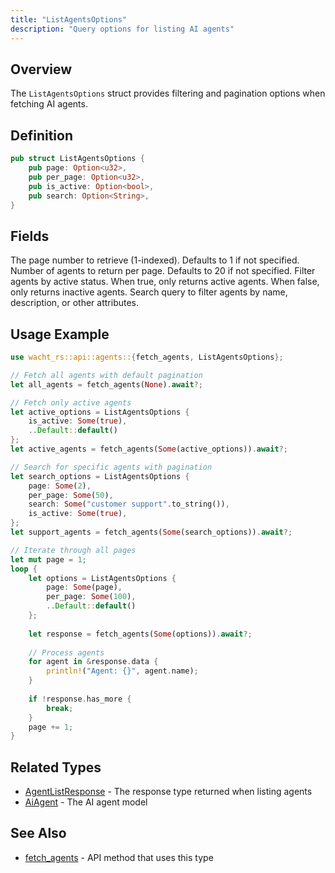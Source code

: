 ```yaml
---
title: "ListAgentsOptions"
description: "Query options for listing AI agents"
---
```


## Overview

The `ListAgentsOptions` struct provides filtering and pagination options when fetching AI agents.

## Definition

```rust
pub struct ListAgentsOptions {
    pub page: Option<u32>,
    pub per_page: Option<u32>,
    pub is_active: Option<bool>,
    pub search: Option<String>,
}
```

## Fields

<ParamField path="page" type="Option<u32>">
  The page number to retrieve (1-indexed). Defaults to 1 if not specified.
</ParamField>

<ParamField path="per_page" type="Option<u32>">
  Number of agents to return per page. Defaults to 20 if not specified.
</ParamField>

<ParamField path="is_active" type="Option<bool>">
  Filter agents by active status. When true, only returns active agents. When false, only returns inactive agents.
</ParamField>

<ParamField path="search" type="Option<String>">
  Search query to filter agents by name, description, or other attributes.
</ParamField>

## Usage Example

```rust
use wacht_rs::api::agents::{fetch_agents, ListAgentsOptions};

// Fetch all agents with default pagination
let all_agents = fetch_agents(None).await?;

// Fetch only active agents
let active_options = ListAgentsOptions {
    is_active: Some(true),
    ..Default::default()
};
let active_agents = fetch_agents(Some(active_options)).await?;

// Search for specific agents with pagination
let search_options = ListAgentsOptions {
    page: Some(2),
    per_page: Some(50),
    search: Some("customer support".to_string()),
    is_active: Some(true),
};
let support_agents = fetch_agents(Some(search_options)).await?;

// Iterate through all pages
let mut page = 1;
loop {
    let options = ListAgentsOptions {
        page: Some(page),
        per_page: Some(100),
        ..Default::default()
    };
    
    let response = fetch_agents(Some(options)).await?;
    
    // Process agents
    for agent in &response.data {
        println!("Agent: {}", agent.name);
    }
    
    if !response.has_more {
        break;
    }
    page += 1;
}
```

## Related Types

- [AgentListResponse](/rust-sdk/types/agent-list-response) - The response type returned when listing agents
- [AiAgent](/rust-sdk/types/ai-agent) - The AI agent model

## See Also

- [fetch_agents](/rust-sdk/api/fetch-agents) - API method that uses this type